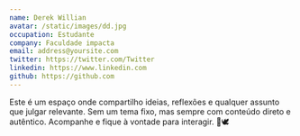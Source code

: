 ```yaml
---
name: Derek Willian
avatar: /static/images/dd.jpg
occupation: Estudante
company: Faculdade impacta
email: address@yoursite.com
twitter: https://twitter.com/Twitter
linkedin: https://www.linkedin.com
github: https://github.com
---
```


Este é um espaço onde compartilho ideias, reflexões e qualquer assunto que julgar relevante.
Sem um tema fixo, mas sempre com conteúdo direto e autêntico. Acompanhe e fique à vontade para interagir. 📓🕊️
